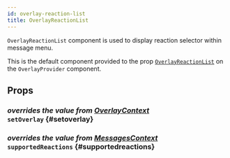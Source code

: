 ```yaml
---
id: overlay-reaction-list
title: OverlayReactionList
---
```



`OverlayReactionList` component is used to display reaction selector within message menu.

This is the default component provided to the prop [`OverlayReactionList`](../core-components/overlay-provider.mdx#overlayreactionlist) on the `OverlayProvider` component.

## Props

### <div class="label description">_overrides the value from [OverlayContext](../../contexts/overlay-context#setoverlay)_</div> `setOverlay` {#setoverlay}

<SetOverlay />

### <div class="label description">_overrides the value from [MessagesContext](../../contexts/messages-context#supportedreactions)_</div> `supportedReactions` {#supportedreactions}

<SupportedReactions />
